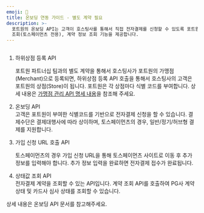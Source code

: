 ```yaml
---
emoji: 🛬
title: 온보딩 연동 가이드 - 별도 계약 필요
description: >-
  포트원의 온보딩 API는 고객이 호스팅사를 통해서 직접 전자결제를 신청할 수 있도록 포트원의 하위 상점 등록, 전자결제신청 URL
  조회(토스페이먼츠 전용), 계약 정보 조회 기능을 제공합니다.
---
```





<figure><img src="/gitbook-assets/ko/onboarding-structure.png" alt=""/><figcaption></figcaption></figure>

1.  하위상점 등록 API

    포트원 파트너십 팀과의 별도 계약을 통해서 호스팅사가 포트원의 가맹점(Merchant)으로 등록되면, 하위상점 등록 API 호출을 통해서 호스팅사의 고객은 포트원의 상점(Store)이 됩니다. 포트원은 각 상점마다 식별 코드를 부여합니다. 상세 내용은 [가맹점 관리 API 명세 내용](https://portone.gitbook.io/docs/api-v2/store)을 참조해 주세요.
2. 온보딩 API\
   고객은 포트원이 부여한 식별코드를 기반으로 전자결제 신청을 할 수 있습니다. 결제수단은 결제대행사에 따라 상이하며, 토스페이먼츠의 경우, 일반/정기/허브형 결제를 지원합니다.
3.  가입 신청 URL 호출 API

    토스페이먼츠의 경우 가입 신청 URL을 통해 토스페이먼츠 사이트로 이동 후 추가 정보를 입력해야 합니다. 추가 정보 입력을 완료하면 전자결제 접수가 완료됩니다.
4. 상태값 조회 API\
   전자결제 계약을 조회할 수 있는 API입니다. 계약 조회 API를 호출하여 PG사 계약 상태 및 카드사 심사 상태를 조회할 수 있습니다.

상세 내용은 온보딩 API 문서를 참고해주세요.

<ContentRef slug="/ko//api-v2/applications" />
